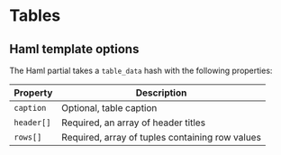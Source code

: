 
# Tables

<Preview>
  <Story id="components-tables--table" />
</Preview>

## Haml template options

The Haml partial takes a `table_data` hash with the following properties:

| Property                   | Description                                             |
| -------------------------- | ------------------------------------------------------- |
| `caption`                | Optional, table caption              |
| `header[]`                    | Required, an array of header titles |
| `rows[]`              | Required, array of tuples containing row values                   |
